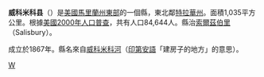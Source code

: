 {{Unreferenced|time=2020-02-08T11:35:53+00:00}}
{{noteTA
|T=zh-hans:威科米科县 (马里兰州);zh-hk:威科米科縣 (馬里蘭州);zh-tw:威科米科郡 (馬里蘭州);
|1=zh-hans:县;zh-hk:縣;zh-tw:郡;
}}
<!--[[File:Map_of_Maryland_highlighting_Wicomico_County.svg|250px]]-->
{{Infobox U.S. County|
 county  = 威科米科縣|
 state = 馬里蘭州 |
 en county  = Wicomico County|
 en state = Maryland |
 seal =  |
 map size = 225|
 founded year= 1867|
 seat wl = Salisbury | 
 area = 1,035 [[km²|km²]] (400 [[square_mile|mi²]]) |
 area land = 977 km² (377 mi²) |
 area water = 59 km² (23 mi²) |
 area percentage = 5.66% |
 census yr = 2000|
 pop = 84,644 |
 density = 87|
 web = www.wicomicocounty.org |
|}}
'''威科米科县'''（{{lang-en|Wicomico County}}）是[[美國|美國]][[馬里蘭州|馬里蘭州]][[東馬里蘭|東部]]的一個縣，東北鄰[[特拉華州|特拉華州]]。面積1,035平方公里。根據[[美國2000年人口普查|美國2000年人口普查]]，共有人口84,644人。縣治[[索爾茲伯里_(馬里蘭州)|索爾茲伯里]]（Salisbury）。

成立於1867年。縣名來自[[威科米科河|威科米科河]]（[[印第安人|印第安語]]「建房子的地方」的意思）。

{{Maryland-stub}}
{{马里兰州}}
{{normdaten}}
[[Category:马里兰州行政区划|W]]